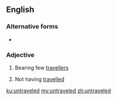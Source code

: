 ==English==

===Alternative forms===
* {{l|en|untravelled}}

===Adjective===
{{en-adj}}

# {{label|en|of a road etc}} Bearing few [[traveller]]s
# {{label|en|of a person}} Not having [[travel]]led

[[ku:untraveled]]
[[my:untraveled]]
[[zh:untraveled]]